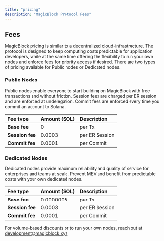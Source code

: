 ```yaml
---
title: "pricing"
description: "MagicBlock Protocol Fees"
---
```


## Fees

MagicBlock pricing is similar to a decentralized cloud-infrastructure. The protocol is designed to keep computing costs predictable for application developers, while at the same time offering the flexibility to run your own nodes and enforce fees for priority access if desired. There are two types of pricing available for Public nodes or Dedicated nodes.

### Public Nodes

Public nodes enable everyone to start building on MagicBlock with free transactions and without friction. Session fees are charged per ER session and are enforced at undelegation. Commit fees are enforced every time you commit an account to Solana.

| **Fee type**    | **Amount (SOL)** | **Description** |
| :-------------- | :--------------- | :-------------- |
| **Base fee**    | 0                | per Tx          |
| **Session fee** | 0.0003           | per ER Session  |
| **Commit fee**  | 0.0001           | per Commit      |

### Dedicated Nodes

Dedicated nodes provide maximum reliability and quality of service for enterprises and teams at scale. Prevent MEV and benefit from predictable costs with your own dedicated nodes.

| **Fee type**    | **Amount (SOL)** | **Description** |
| :-------------- | :--------------- | :-------------- |
| **Base fee**    | 0.0000005        | per Tx          |
| **Session fee** | 0.0003           | per ER Session  |
| **Commit fee**  | 0.0001           | per Commit      |

For volume-based discounts or to run your own nodes, reach out at [development@magicblock.xyz](mailto:development@magicblock.xyz)
